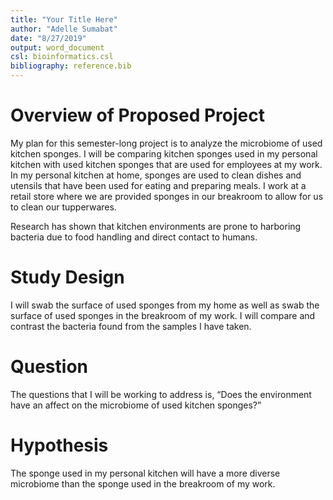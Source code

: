 ```yaml
---
title: "Your Title Here"
author: "Adelle Sumabat"
date: "8/27/2019"
output: word_document
csl: bioinformatics.csl
bibliography: reference.bib
---
```


# Overview of Proposed Project 

My plan for this semester-long project is to analyze the microbiome of used kitchen sponges. I will be comparing kitchen sponges used in my personal kitchen with used kitchen sponges that are used for employees at my work. In my personal kitchen at home, sponges are used to clean dishes and utensils that have been used for eating and preparing meals. I work at a retail store where we are provided sponges in our breakroom to allow for us to clean our tupperwares. 

Research has shown that kitchen environments are prone to harboring bacteria due to food handling and direct contact to humans. 

# Study Design

I will swab the surface of used sponges from my home as well as swab the surface of used sponges in the breakroom of my work. I will compare and contrast the bacteria found from the samples I have taken. 

# Question 

The questions that I will be working to address is, "Does the environment have an affect on the microbiome of used kitchen sponges?" 

# Hypothesis 

The sponge used in my personal kitchen will have a more diverse microbiome than the sponge used in the breakroom of my work. 